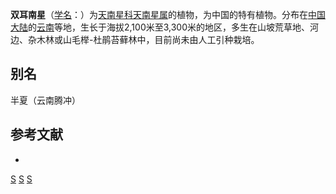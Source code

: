 {{Speciesbox 
| genus = Arisaema
| species = wattii 
| authority = J. D. Hooker
| synonyms = 
* ''Arisaema biauriculatum'' W. W. Sm. ex Hand.-Mazt.
* ''Arisaema pangii''
}}

'''双耳南星'''（[[学名|学名]]：{{lang|la|''Arisaema wattii''}}）为[[天南星科|天南星科]][[天南星属|天南星属]]的植物，为中国的特有植物。分布在[[中国大陆|中国大陆]]的[[云南|云南]]等地，生长于海拔2,100米至3,300米的地区，多生在山坡荒草地、河边、杂木林或山毛榉-杜鹃苔藓林中，目前尚未由人工引种栽培。

== 别名 ==
半夏（云南腾冲）

== 参考文献 ==
<div class="references-small">
* {{cite web| url =http://www.bioinfo.cn/db05/KmzwSpecies.php?action=view&id=803| title =双耳南星| work =《中国高等植物数据库全库》| publisher =中国科学院微生物研究所| author =昆明植物研究所| accessdate =2009-02-21| deadurl =yes| archiveurl =https://web.archive.org/web/20160305081113/http://www.bioinfo.cn/db05/KmzwSpecies.php?action=view&id=803| archivedate =2016-03-05}}
</div>
{{Taxonbar|from=Q10912463}}

{{DEFAULTSORT:Arisaema biauriculatum}}
[[Category:天南星属|S]]
[[Category:中國特有植物|S]]
[[Category:云南植物|S]]